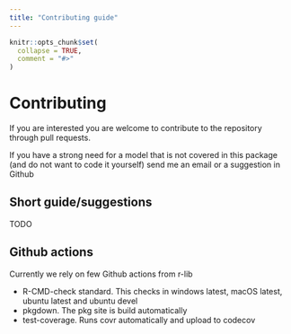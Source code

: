 ```yaml
---
title: "Contributing guide"
---
```


```r
knitr::opts_chunk$set(
  collapse = TRUE,
  comment = "#>"
)
```

# Contributing

If you are interested you are welcome to contribute to the repository through pull requests.

If you have a strong need for a model that is not covered in this package (and do not want to code it yourself) send me an email or a suggestion in Github

## Short guide/suggestions

TODO
<!-- The points below are mostly reminders for me but hopefully it can help others -->

<!-- * Use the `devtools` package to create R files, test files, vignettes etc -->
<!-- * In the R folder: -->
<!--   - `bpc.R`: this contains a single function (rather large) that is the main function call of the package. Each new model should be added here in the if else section with the appropriated data list for stan. Don't forget to add the relevant documentation in roxygen2 -->
<!--   - `bpc_exports.R`: these are helper functions to handle the `bpc` object and are exposed to the user. Only add here functions that receive a bpc object and that the users will have an interest.  -->
<!--   - `bpc_get_probabilities.R` Get probabilities related functions -->
<!--   - `bpc_get_rank_of_players.R` Get rank related functions -->
<!--   - `bpc_get_parameters.R` Get parameters related functions -->
<!--   - `bpc_publciation.R` Functions for publication ready tables and plots -->
<!--   - `bpc_helpers_X.R` additional functions to facilitate and support either the bpc function or the exports functions. None of these functions should be exported, although all of them should be documented. We divided these helpers in several files. the indexes are related to creating and checking names and indexes in lookup tables, the hpd to HPDI related functions, the checks to check correct specification of the data frame columns -->
<!--   - `bpc_s3.R` all functions here are the custom implementation of the generic base functions from R, such as `summary`, `print`, `predict` -->
<!--   - `data-docs.R` documentation for the data. -->
<!--   - `bpc_object.R` declaration and creation of the bpc class. -->
<!-- * To add new models: -->
<!--   1. Add the stan file with the model in inst/stan. -->
<!--     - Note that we add two stan files for each model, one that will estimate the parameters and one that will make predictions -->
<!--     - The goal is to keep the number of models small. If the models are related to an existing one add that functionality to the existing models. -->
<!--     - More models -> longer installation time -->
<!--   3. add the appropriated hooks in the `bpc` function in `bpc.R` so we can call the model -->
<!--   4. add the appropriated hooks in the `predict` function in `bpc_s3.R`. -->
<!--   5. add the appropriated hooks for the `get_probabilities` function in `bpc_get_probabilities.R`  to generate the appropriated probability table that is called in the `summary` function. -->
<!--   6. add the relevant tests to each of the modifications (to be improved with time, since we have very few tests now) -->
<!-- * Problems with `rstantools` and compiling the models. For me at least, the combination of `RStudio`+ `rstantools` + `roxygen2` + `devtools` + `Rcpp`+ `devtools` gives an assorted amount of stochastic errors can usually be solved with a combination of the actions below. For me it is still trial and error to fix the error but it usually works with these actions: -->
<!--   1. `pkgbuild::clean_dll()` to clean the source files. This will force recompile -->
<!--   2. `devtools::document()`. This will update the package and recompile the models -->
<!--   3. Restart the r session -->
<!--   4. Run`devtools::load_all()` again -->


<!-- After adding the models and tests run `devtools::test()` and then `devtools::check()`. If everything is fine we can add the code and run R CMD check on the different platforms with Github actions -->


## Github actions

Currently we rely on few Github actions from r-lib

* R-CMD-check standard. This checks in windows latest, macOS latest, ubuntu latest and ubuntu devel
* pkgdown. The pkg site is build automatically
* test-coverage. Runs covr automatically and upload to codecov
